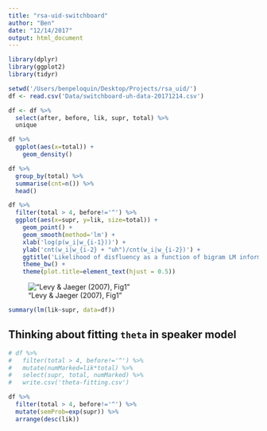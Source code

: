 ```yaml
---
title: "rsa-uid-switchboard"
author: "Ben"
date: "12/14/2017"
output: html_document
---
```


```r
library(dplyr)
library(ggplot2)
library(tidyr)
```


```r
setwd('/Users/benpeloquin/Desktop/Projects/rsa_uid/')
df <- read.csv('Data/switchboard-uh-data-20171214.csv')
```

```r
df <- df %>%
  select(after, before, lik, supr, total) %>%
  unique
```


```r
df %>%
  ggplot(aes(x=total)) +
    geom_density()
```

```r
df %>%
  group_by(total) %>%
  summarise(cnt=n()) %>% 
  head()
```

```r
df %>%
  filter(total > 4, before!='^') %>%
  ggplot(aes(x=supr, y=lik, size=total)) +
    geom_point() +
    geom_smooth(method='lm') +
    xlab('log(p(w_i|w_{i-1}))') +
    ylab('cnt(w_i|w_{i-2} + "uh")/cnt(w_i|w_{i-2})') +
    ggtitle('Likelihood of disfluency as a function of bigram LM informativity') + 
    theme_bw() +
    theme(plot.title=element_text(hjust = 0.5))
```


!["Levy & Jaeger (2007), Fig1"](/Users/benpeloquin/Desktop/Projects/rsa_uid/img/levy-jaeger-2007-fig1.png)


```r
summary(lm(lik~supr, data=df))
```

## Thinking about fitting `theta` in speaker model
```r
# df %>%
#   filter(total > 4, before!='^') %>%
#   mutate(numMarked=lik*total) %>%
#   select(supr, total, numMarked) %>%
#   write.csv('theta-fitting.csv')
```


```r
df %>%
  filter(total > 4, before!='^') %>%
  mutate(semProb=exp(supr)) %>%
  arrange(desc(lik))
```
